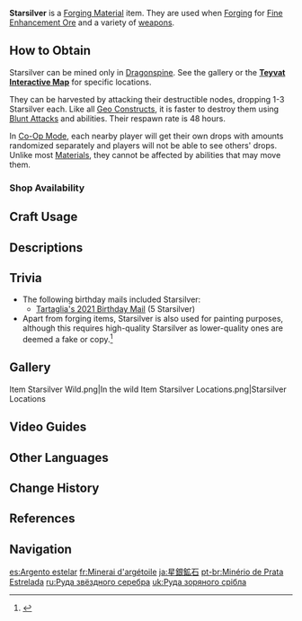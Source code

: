 {{Item Infobox
|id           = 101006
|image        = Item Starsilver.png
|type         = Forging Ores
|group        = Forging Materials
|invCategory  = Materials
|description  = A rare and precious ore formed by the unique geographical conditions and Ley Lines of Dragonspine.
|source1      = [[Dragonspine]]
}}
'''Starsilver''' is a [[Forging Material]] item. They are used when [[Forging]] for [[Fine Enhancement Ore]] and a variety of [[weapons]].

==How to Obtain==
Starsilver can be mined only in [[Dragonspine]]. See the gallery or the '''[https://webstatic-sea.mihoyo.com/app/ys-map-sea/index.html#/map/2?shown_types=139 Teyvat Interactive Map]''' for specific locations.

They can be harvested by attacking their destructible nodes, dropping 1-3 Starsilver each. Like all [[Geo Constructs]], it is faster to destroy them using [[Blunt Attack]]s and {{Geo}} abilities. Their respawn rate is 48 hours.

In [[Co-Op Mode]], each nearby player will get their own drops with amounts randomized separately and players will not be able to see others' drops. Unlike most [[Materials]], they cannot be affected by {{Anemo}} abilities that may move them.

===Shop Availability===
{{Shop Availability}}

==Craft Usage==
{{Craft Usage}}

==Descriptions==
{{Description|A rare and precious ore formed by the unique geographical conditions and Ley Lines of Dragonspine.}}

==Trivia==
* The following birthday mails included Starsilver:
** [[Birthday/Tartaglia#Finally, the day has come!|Tartaglia's 2021 Birthday Mail]] (5 Starsilver)
* Apart from forging items, Starsilver is also used for painting purposes, although this requires high-quality Starsilver as lower-quality ones are deemed a fake or copy.<ref>{{Ref/Quest|The Snowy Past}}</ref>

==Gallery==
<gallery>
Item Starsilver Wild.png|In the wild
Item Starsilver Locations.png|Starsilver Locations
</gallery>

==Video Guides==
{{EVT
|video1   = https://youtu.be/dBUtxygyjBc
|caption1 = Starsilver Farming Route

|video2   = https://youtu.be/V60IU9Y5tUs
|caption2 = All 75 Starsilver Locations
}}

==Other Languages==
{{Other Languages
|default_hidden = 1
|en      = Starsilver
|zhs     = 星银矿石
|zhs_rm  = Xīngyín Kuàngshí
|zht     = 星銀礦石
|zht_rm  = Xīngyín Kuàngshí
|ja      = 星銀鉱石
|ja_rm   = Seigin Kouseki<ref>{{Ref/Quest|The First Experiment: Elements|note=Japanese Voice-Over}}</ref>
|ko      = {{tt|성은|星銀}} {{tt|광석|鑛石}}
|ko_rm   = Seong'eun Gwangseok
|es      = Argento estelar
|fr      = Minerai d'argétoile
|ru      = Руда звёздного серебра
|th      = Starsilver
|vi      = Quặng Tinh Ngân
|de      = Sternsilbererz
|id      = Starsilver
|pt      = Minério de Prata Estrelada
|tr      = Gümüş Yıldız
|it      = Argento astrale
}}

==Change History==
{{Change History|1.2}}

==References==
{{Reflist}}

==Navigation==
{{Material Navbox|type=Crafting Materials}}

[[es:Argento estelar]]
[[fr:Minerai d'argétoile]]
[[ja:星銀鉱石]]
[[pt-br:Minério de Prata Estrelada]]
[[ru:Руда звёздного серебра]]
[[uk:Руда зоряного срібла]]
